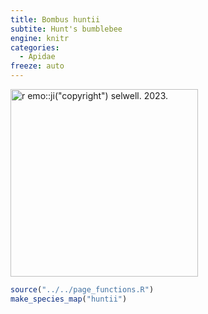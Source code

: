 ```yaml
---
title: Bombus huntii
subtite: Hunt's bumblebee
engine: knitr
categories:
  - Apidae
freeze: auto
---
```

[![`r emo::ji("copyright")` selwell. 2023.](https://inaturalist-open-data.s3.amazonaws.com/photos/315947355/medium.jpeg){height=300}](https://inaturalist.ca/observations/181303571)

```r
source("../../page_functions.R")
make_species_map("huntii")
```
